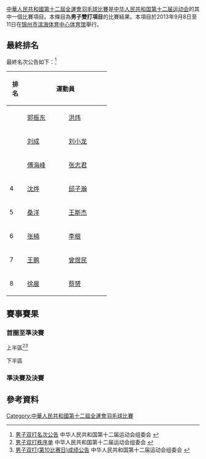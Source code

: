 {{noteTA|G1=Badminton}}
[[中華人民共和國第十二屆全運會羽毛球比賽|中華人民共和國第十二屆全運會羽毛球比賽]]是[[中华人民共和国第十二届运动会|中华人民共和国第十二届运动会]]的其中一個比賽項目。本條目為'''男子雙打項目'''的比賽結果。本項目於2013年9月8日至11日在[[锦州市|锦州市]][[滨海体育中心体育馆|滨海体育中心体育馆]]舉行。

==最終排名==
最終名次公告如下：<ref>[http://results.liaoning2013.com.cn/Info2013/Data/zh-cn/PDF/BD/112645.pdf?dc=0.07154217558062065 男子双打名次公告]{{dead link|date=2017年11月 |bot=InternetArchiveBot |fix-attempted=yes }} 中华人民共和国第十二届运动会组委会 {{zh-cn}}</ref>
{| class=wikitable style="text-align:center; font-size:small" 
|-
!width=30|排名
!width=200 colspan="2"|運動員
!width=100|所屬单位
|-
|{{gold1}}||[[郭振东|郭振东]] ||[[洪炜|洪炜]] ||福建
|-
|{{silver2}}||[[刘成_(羽毛球运动员)|刘成]] ||[[刘小龙|刘小龙]]||福建
|-
|{{bronze3}}||[[傅海峰|傅海峰]] ||[[张志君|张志君]] ||广东
|-
|4||[[沈烨|沈烨]] ||[[邱子瀚|邱子瀚]] ||山东
|-
|5||[[桑洋|桑洋]] ||[[王斯杰|王斯杰]] ||浙江
|-
|6||[[张楠_(羽毛球运动员)|张楠]] ||[[李根_(羽毛球运动员)|李根]] ||北京
|-
|7||[[王鹏_(羽毛球运动员)|王鹏]] ||[[曾煜民|曾煜民]] ||广东
|-
|8||[[徐晨|徐晨]] ||[[蔡赟|蔡赟]] ||江苏
|}

==賽事賽果==
===首圈至準決賽===
;上半區<ref>[http://results.liaoning2013.com.cn/Info2013/Data/zh-cn/PDF/BD/110321.pdf?dc=0.7178546490613371 男子双打秩序单]{{dead link|date=2017年11月 |bot=InternetArchiveBot |fix-attempted=yes }} 中华人民共和国第十二届运动会组委会 {{zh-cn}}</ref><ref>[http://results.liaoning2013.com.cn/Info2013/Data/zh-cn/PDF/BD/110339.pdf?dc=0.8320344179227757 男子双打(第10比赛日)成绩公告]{{dead link|date=2017年11月 |bot=InternetArchiveBot |fix-attempted=yes }} 中华人民共和国第十二届运动会组委会 {{zh-cn}}</ref>
{{16TeamBracket-Compact-Tennis3
| RD1-seed01=
| RD1-team01='''[[沈烨|沈烨]]'''（山东）<br/>  '''[[邱子瀚|邱子瀚]]'''（山东）
| RD1-score01-1=
| RD1-score01-2=
| RD1-score01-3=
| RD1-seed02=
| RD1-team02=輪空
| RD1-score02-1=
| RD1-score02-2=
| RD1-score02-3=

| RD1-seed03=
| RD1-team03=[[盧洛棋|盧洛棋]]（香港）<br/>  [[陳子傑|陳子傑]]（香港）
| RD1-score03-1=22
| RD1-score03-2=19
| RD1-score03-3=
| RD1-seed04=
| RD1-team04={{nowrap|'''[[王懿律|王懿律]]'''（浙江）<br/>  '''[[诸葛露凯|诸葛露凯]]'''（浙江）}}
| RD1-score04-1='''24
| RD1-score04-2='''21
| RD1-score04-3=

| RD1-seed05=
| RD1-team05='''[[张楠_(羽毛球运动员)|张楠]]'''（北京）<br/>  '''[[李根_(羽毛球运动员)|李根]]'''（北京）
| RD1-score05-1=
| RD1-score05-2=
| RD1-score05-3=
| RD1-seed06=
| RD1-team06=輪空
| RD1-score06-1=
| RD1-score06-2=
| RD1-score06-3=

| RD1-seed07=
| RD1-team07='''[[李俊慧|李俊慧]]'''（辽宁）<br/>  '''[[刘沛轩|刘沛轩]]'''（辽宁）
| RD1-score07-1='''21
| RD1-score07-2='''21
| RD1-score07-3=
| RD1-seed08=
| RD1-team08=[[陈烙勋|陈烙勋]]（广东）<br/>  [[姜睿|姜睿]]（广东）
| RD1-score08-1=16
| RD1-score08-2=16
| RD1-score08-3=

| RD1-seed09=
| RD1-team09='''[[蔡赟|蔡赟]]'''（江苏）<br/>  '''[[徐晨|徐晨]]'''（江苏）
| RD1-score09-1=
| RD1-score09-2=
| RD1-score09-3=
| RD1-seed10=
| RD1-team10=輪空
| RD1-score10-1=
| RD1-score10-2=
| RD1-score10-3=

| RD1-seed11=
| RD1-team11={{nowrap|[[赵俊鹏|赵俊鹏]]（解放军）<br/>  [[周煜杰|周煜杰]]（解放军）(棄權)}}
| RD1-score11-1=
| RD1-score11-2=
| RD1-score11-3=
| RD1-seed12=
| RD1-team12='''[[郭俊杰|郭俊杰]]'''（广东）<br/>  '''[[李毅生|李毅生]]'''（广东）
| RD1-score12-1=
| RD1-score12-2=
| RD1-score12-3=

| RD1-seed13=
| RD1-team13='''[[刘小龙|刘小龙]]'''（福建）<br/>  '''[[刘成_(羽毛球运动员)|刘成]]'''（福建）
| RD1-score13-1=
| RD1-score13-2=
| RD1-score13-3=
| RD1-seed14=
| RD1-team14=輪空
| RD1-score14-1=
| RD1-score14-2=
| RD1-score14-3=

| RD1-seed15=
| RD1-team15='''[[张稳|张稳]]'''（湖南）<br/>  '''[[潘江陆海|潘江陆海]]'''（湖南）
| RD1-score15-1=15
| RD1-score15-2='''21
| RD1-score15-3='''21
| RD1-seed16=
| RD1-team16=[[陈智贲|陈智贲]]（北京）<br/>  [[刘雨辰_(羽毛球运动员)|刘雨辰]]（北京）
| RD1-score16-1='''21
| RD1-score16-2=17
| RD1-score16-3=18

| RD2-seed01=
| RD2-team01='''[[沈烨|沈烨]]'''（山东）<br/>  '''[[邱子瀚|邱子瀚]]'''（山东）
| RD2-score01-1='''21
| RD2-score01-2='''21
| RD2-score01-3=
| RD2-seed02=
| RD2-team02={{nowrap|[[王懿律|王懿律]]（浙江）<br/>  [[诸葛露凯|诸葛露凯]]（浙江）}}
| RD2-score02-1=19
| RD2-score02-2=12
| RD2-score02-3=

| RD2-seed03=
| RD2-team03='''[[张楠_(羽毛球运动员)|张楠]]'''（北京）<br/>  '''[[李根_(羽毛球运动员)|李根]]'''（北京）
| RD2-score03-1='''22
| RD2-score03-2=''11
| RD2-score03-3=
| RD2-seed04=
| RD2-team04={{nowrap|[[李俊慧|李俊慧]]（辽宁）<br/>  [[刘沛轩|刘沛轩]]（辽宁）(中途退出)}}
| RD2-score04-1=20
| RD2-score04-2=''5
| RD2-score04-3=

| RD2-seed05=
| RD2-team05='''[[蔡赟|蔡赟]]'''（江苏）<br/>  '''[[徐晨|徐晨]]'''（江苏）
| RD2-score05-1='''21
| RD2-score05-2='''21
| RD2-score05-3=
| RD2-seed06=
| RD2-team06=[[郭俊杰|郭俊杰]]（广东）<br/>  [[李毅生|李毅生]]（广东）
| RD2-score06-1=15
| RD2-score06-2=17
| RD2-score06-3=

| RD2-seed07=
| RD2-team07='''[[刘小龙|刘小龙]]'''（福建）<br/>  '''[[刘成_(羽毛球运动员)|刘成]]'''（福建）
| RD2-score07-1='''21
| RD2-score07-2='''21
| RD2-score07-3=
| RD2-seed08=
| RD2-team08=[[张稳|张稳]]（湖南）<br/>  [[潘江陆海|潘江陆海]]（湖南）
| RD2-score08-1=13
| RD2-score08-2=12
| RD2-score08-3=

| RD3-seed01=
| RD3-team01={{nowrap|'''[[沈烨|沈烨]]'''（山东）<br/>  '''[[邱子瀚|邱子瀚]]'''（山东）}}
| RD3-score01-1='''21
| RD3-score01-2=16
| RD3-score01-3='''21
| RD3-seed02=
| RD3-team02=[[张楠_(羽毛球运动员)|张楠]]（北京）<br/>  [[李根_(羽毛球运动员)|李根]]（北京）
| RD3-score02-1=16
| RD3-score02-2='''21
| RD3-score02-3=14

| RD3-seed03=
| RD3-team03=[[蔡赟|蔡赟]]（江苏）<br/>  [[徐晨|徐晨]]（江苏）
| RD3-score03-1='''21
| RD3-score03-2=13
| RD3-score03-3=11
| RD3-seed04=
| RD3-team04='''[[刘小龙|刘小龙]]'''（福建）<br/>  '''[[刘成_(羽毛球运动员)|刘成]]'''（福建）
| RD3-score04-1=12
| RD3-score04-2='''21
| RD3-score04-3='''21

| RD4-seed01=
| RD4-team01={{nowrap|[[沈烨|沈烨]]（山东）<br/>  [[邱子瀚|邱子瀚]]（山东）}}
| RD4-score01-1=20
| RD4-score01-2=19
| RD4-score01-3=
| RD4-seed02=
| RD4-team02='''[[刘小龙|刘小龙]]'''（福建）<br/>  '''[[刘成_(羽毛球运动员)|刘成]]'''（福建）
| RD4-score02-1='''22
| RD4-score02-2='''21
| RD4-score02-3=
}}
;下半區
{{16TeamBracket-Compact-Tennis3
| RD1-seed01=
| RD1-team01={{nowrap|'''[[桑洋|桑洋]]'''（浙江）<br/>  '''[[王斯杰|王斯杰]]'''（浙江）}}
| RD1-score01-1='''21
| RD1-score01-2='''21
| RD1-score01-3=
| RD1-seed02=
| RD1-team02=[[王鹏_(羽毛球运动员)|王鹏]]（天津）<br/>  [[徐琳汉|徐琳汉]]（天津）
| RD1-score02-1=15
| RD1-score02-2=16
| RD1-score02-3=

| RD1-seed03=
| RD1-team03=輪空
| RD1-score03-1=
| RD1-score03-2=
| RD1-score03-3=
| RD1-seed04=
| RD1-team04='''[[饶宇强|饶宇强]]'''（湖北）<br/>  '''[[李锐_(羽毛球运动员)|李锐]]'''（湖北）
| RD1-score04-1=
| RD1-score04-2=
| RD1-score04-3=

| RD1-seed05=
| RD1-team05='''[[柴飚|柴飚]]'''（湖南）<br/>  '''[[谌卓夫|谌卓夫]]'''（湖南）
| RD1-score05-1='''21
| RD1-score05-2=17
| RD1-score05-3='''21
| RD1-seed06=
| RD1-team06=[[史龙飞|史龙飞]]（上海）<br/>  [[俞凌胤|俞凌胤]]（上海）
| RD1-score06-1=13
| RD1-score06-2='''21
| RD1-score06-3=16

| RD1-seed07=
| RD1-team07=輪空
| RD1-score07-1=
| RD1-score07-2=
| RD1-score07-3=
| RD1-seed08=
| RD1-team08='''[[傅海峰|傅海峰]]'''（广东）<br/>  '''[[张志君|张志君]]'''（广东）
| RD1-score08-1=
| RD1-score08-2=
| RD1-score08-3=

| RD1-seed09=
| RD1-team09='''[[王鹏_(羽毛球运动员)|王鹏]]'''（广东）<br/>  '''[[曾煜民|曾煜民]]'''（广东）
| RD1-score09-1='''21
| RD1-score09-2='''21
| RD1-score09-3=
| RD1-seed10=
| RD1-team10=[[王天阳|王天阳]]（解放军）<br/>  [[吴昕_(羽毛球运动员)|吴昕]]（解放军）
| RD1-score10-1=16
| RD1-score10-2=18
| RD1-score10-3=

| RD1-seed11=
| RD1-team11=輪空
| RD1-score11-1=
| RD1-score11-2=
| RD1-score11-3=
| RD1-seed12=
| RD1-team12='''[[孙君杰|孙君杰]]'''（江苏）<br/>  '''[[郭澄|郭澄]]'''（江苏）
| RD1-score12-1=
| RD1-score12-2=
| RD1-score12-3=

| RD1-seed13=
| RD1-team13=[[于昊|于昊]]（上海）<br/>  [[吴骏超|吴骏超]]（上海）
| RD1-score13-1='''21
| RD1-score13-2=14
| RD1-score13-3=9
| RD1-seed14=
| RD1-team14='''[[陈宇珅|陈宇珅]]'''（浙江）<br/>  '''[[郑思维|郑思维]]'''（浙江）
| RD1-score14-1=12
| RD1-score14-2='''21
| RD1-score14-3='''21

| RD1-seed15=
| RD1-team15=輪空
| RD1-score15-1=
| RD1-score15-2=
| RD1-score15-3=
| RD1-seed16=
| RD1-team16='''[[郭振东|郭振东]]'''（福建）<br/>  '''[[洪炜|洪炜]]'''（福建）
| RD1-score16-1=
| RD1-score16-2=
| RD1-score16-3=

| RD2-seed01=
| RD2-team01={{nowrap|'''[[桑洋|桑洋]]'''（浙江）<br/>  '''[[王斯杰|王斯杰]]'''（浙江）}}
| RD2-score01-1='''21
| RD2-score01-2='''21
| RD2-score01-3=
| RD2-seed02=
| RD2-team02=[[饶宇强|饶宇强]]（湖北）<br/>  [[李锐_(羽毛球运动员)|李锐]]（湖北）
| RD2-score02-1=13
| RD2-score02-2=16
| RD2-score02-3=

| RD2-seed03=
| RD2-team03=[[柴飚|柴飚]]（湖南）<br/>  [[谌卓夫|谌卓夫]]（湖南）
| RD2-score03-1=19
| RD2-score03-2=14
| RD2-score03-3=
| RD2-seed04=
| RD2-team04='''[[傅海峰|傅海峰]]'''（广东）<br/>  '''[[张志君|张志君]]'''（广东）
| RD2-score04-1='''21
| RD2-score04-2='''21
| RD2-score04-3=

| RD2-seed05=
| RD2-team05='''[[王鹏_(羽毛球运动员)|王鹏]]'''（广东）<br/>  '''[[曾煜民|曾煜民]]'''（广东）
| RD2-score05-1='''21
| RD2-score05-2='''21
| RD2-score05-3=
| RD2-seed06=
| RD2-team06=[[孙君杰|孙君杰]]（江苏）<br/>  [[郭澄|郭澄]]（江苏）
| RD2-score06-1=19
| RD2-score06-2=15
| RD2-score06-3=

| RD2-seed07=
| RD2-team07='''[[陈宇珅|陈宇珅]]'''（浙江）<br/>  '''[[郑思维|郑思维]]'''（浙江）
| RD2-score07-1=10
| RD2-score07-2=13
| RD2-score07-3=
| RD2-seed08=
| RD2-team08='''[[郭振东|郭振东]]'''（福建）<br/>  '''[[洪炜|洪炜]]'''（福建）
| RD2-score08-1='''21
| RD2-score08-2='''21
| RD2-score08-3=

| RD3-seed01=
| RD3-team01={{nowrap|[[桑洋|桑洋]]（浙江）<br/>  [[王斯杰|王斯杰]]（浙江）}}
| RD3-score01-1='''21
| RD3-score01-2=18
| RD3-score01-3=9
| RD3-seed02=
| RD3-team02='''[[傅海峰|傅海峰]]'''（广东）<br/>  '''[[张志君|张志君]]'''（广东）
| RD3-score02-1=14
| RD3-score02-2='''21
| RD3-score02-3='''21

| RD3-seed03=
| RD3-team03=[[王鹏_(羽毛球运动员)|王鹏]]（广东）<br/>  [[曾煜民|曾煜民]]（广东）
| RD3-score03-1=14
| RD3-score03-2=18
| RD3-score03-3=
| RD3-seed04=
| RD3-team04='''[[郭振东|郭振东]]'''（福建）<br/>  '''[[洪炜|洪炜]]'''（福建）
| RD3-score04-1='''21
| RD3-score04-2='''21
| RD3-score04-3=

| RD4-seed01=
| RD4-team01=[[傅海峰|傅海峰]]（广东）<br/>  [[张志君|张志君]]（广东）
| RD4-score01-1=14
| RD4-score01-2=17
| RD4-score01-3=
| RD4-seed02=
| RD4-team02='''[[郭振东|郭振东]]'''（福建）<br/>  '''[[洪炜|洪炜]]'''（福建）
| RD4-score02-1='''21
| RD4-score02-2='''21
| RD4-score02-3=
}}

===準決賽及決賽===
{{4TeamBracket-Tennis3-v2
| team-width=200
| RD1-seed1=
| RD1-team1={{nowrap|[[沈烨|沈烨]]（山东）<br/>  [[邱子瀚|邱子瀚]]（山东）}}
| RD1-score1-1=20
| RD1-score1-2=19
| RD1-score1-3=
| RD1-seed2=
| RD1-team2='''[[刘小龙|刘小龙]]'''（福建）<br/>  '''[[刘成_(羽毛球运动员)|刘成]]'''（福建）
| RD1-score2-1='''22
| RD1-score2-2='''21
| RD1-score2-3=

| RD1-seed3=
| RD1-team3=[[傅海峰|傅海峰]]（广东）<br/>  [[张志君|张志君]]（广东）
| RD1-score3-1=14
| RD1-score3-2=17
| RD1-score3-3=
| RD1-seed4=
| RD1-team4='''[[郭振东|郭振东]]'''（福建）<br/>  '''[[洪炜|洪炜]]'''（福建）
| RD1-score4-1='''21
| RD1-score4-2='''21
| RD1-score4-3=

| RD2-seed1=
| RD2-team1=[[刘小龙|刘小龙]]（福建）<br/>  [[刘成_(羽毛球运动员)|刘成]]（福建）
| RD2-score1-1=
| RD2-score1-2=
| RD2-score1-3=
| RD2-seed2=
| RD2-team2=[[郭振东|郭振东]]（福建）<br/>  [[洪炜|洪炜]]（福建）
| RD2-score2-1=
| RD2-score2-2=
| RD2-score2-3=
}}

== 參考資料 ==
{{Reflist}}

[[Category:中華人民共和國第十二屆全運會羽毛球比賽|Category:中華人民共和國第十二屆全運會羽毛球比賽]]